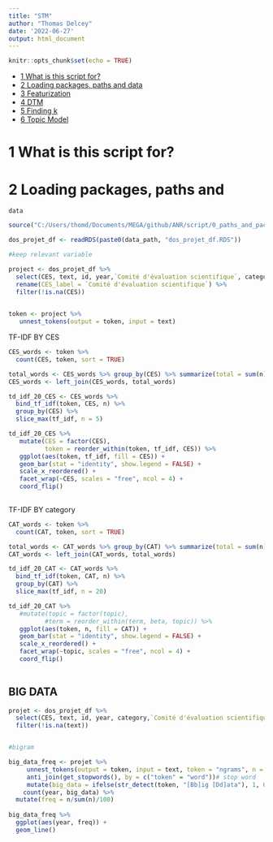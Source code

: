 ```yaml
---
title: "STM"
author: "Thomas Delcey"
date: '2022-06-27'
output: html_document
---
```


```r
knitr::opts_chunk$set(echo = TRUE)
```

- [1 What is this script for?](#what-is-this-script-for)
- [2 Loading packages, paths and data](#loading-packages-paths-and-data)
- [3 Featurization](#Featurization)
- [4 DTM](#DTM)
- [5 Finding k](#Finding k)
- [6 Topic Model](#Topic Model)

# 1 What is this script for?


# 2 Loading packages, paths and
    data
    
```r
source("C:/Users/thomd/Documents/MEGA/github/ANR/script/0_paths_and_packages.R")

dos_projet_df <- readRDS(paste0(data_path, "dos_projet_df.RDS"))
```


```r
#keep relevant variable

project <- dos_projet_df %>%
  select(CES, text, id, year,`Comité d'évaluation scientifique`, category) %>%
  rename(CES_label = `Comité d'évaluation scientifique`) %>%
  filter(!is.na(CES))
  
```

```r
token <- project %>%
   unnest_tokens(output = token, input = text)
```

TF-IDF BY CES
```r

CES_words <- token %>% 
  count(CES, token, sort = TRUE) 

total_words <- CES_words %>% group_by(CES) %>% summarize(total = sum(n))
CES_words <- left_join(CES_words, total_words)

td_idf_20_CES <- CES_words %>% 
  bind_tf_idf(token, CES, n) %>%
  group_by(CES) %>%
  slice_max(tf_idf, n = 5)

td_idf_20_CES %>%
   mutate(CES = factor(CES),
          token = reorder_within(token, tf_idf, CES)) %>%
   ggplot(aes(token, tf_idf, fill = CES)) +
   geom_bar(stat = "identity", show.legend = FALSE) +
   scale_x_reordered() +
   facet_wrap(~CES, scales = "free", ncol = 4) +
   coord_flip()
  
```

TF-IDF BY category
```r

CAT_words <- token %>% 
  count(CAT, token, sort = TRUE) 

total_words <- CAT_words %>% group_by(CAT) %>% summarize(total = sum(n))
CAT_words <- left_join(CAT_words, total_words)

td_idf_20_CAT <- CAT_words %>% 
  bind_tf_idf(token, CAT, n) %>%
  group_by(CAT) %>%
  slice_max(tf_idf, n = 20)

td_idf_20_CAT %>%
   #mutate(topic = factor(topic),
          #term = reorder_within(term, beta, topic)) %>%
   ggplot(aes(token, n, fill = CAT)) +
   geom_bar(stat = "identity", show.legend = FALSE) +
   scale_x_reordered() +
   facet_wrap(~topic, scales = "free", ncol = 4) +
   coord_flip()
  
```


## BIG DATA 

```r
projet <- dos_projet_df %>%
  select(CES, text, id, year, category,`Comité d'évaluation scientifique`) %>%
  filter(!is.na(text)) 


#bigram 

big_data_freq <- projet %>%
     unnest_tokens(output = token, input = text, token = "ngrams", n = 2) %>%
     anti_join(get_stopwords(), by = c("token" = "word"))# stop word
     mutate(big_data = ifelse(str_detect(token, "[Bb]ig [Dd]ata"), 1, 0)) %>%
    count(year, big_data) %>%
  mutate(freq = n/sum(n)/100)
  
big_data_freq %>%
  ggplot(aes(year, freq)) +
  geom_line()
  
  
```

